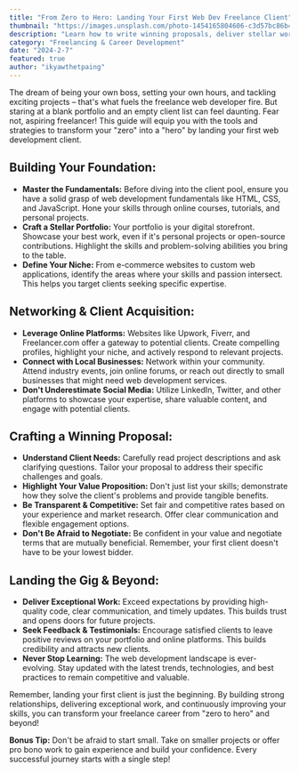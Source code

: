 ```yaml
---
title: "From Zero to Hero: Landing Your First Web Dev Freelance Client"
thumbnail: "https://images.unsplash.com/photo-1454165804606-c3d57bc86b40"
description: "Learn how to write winning proposals, deliver stellar work, and build a thriving freelance career."
category: "Freelancing & Career Development"
date: "2024-2-7"
featured: true
author: "ikyawthetpaing"
---
```


The dream of being your own boss, setting your own hours, and tackling exciting projects – that's what fuels the freelance web developer fire. But staring at a blank portfolio and an empty client list can feel daunting. Fear not, aspiring freelancer! This guide will equip you with the tools and strategies to transform your "zero" into a "hero" by landing your first web development client.

## Building Your Foundation:

- **Master the Fundamentals:** Before diving into the client pool, ensure you have a solid grasp of web development fundamentals like HTML, CSS, and JavaScript. Hone your skills through online courses, tutorials, and personal projects.
- **Craft a Stellar Portfolio:** Your portfolio is your digital storefront. Showcase your best work, even if it's personal projects or open-source contributions. Highlight the skills and problem-solving abilities you bring to the table.
- **Define Your Niche:** From e-commerce websites to custom web applications, identify the areas where your skills and passion intersect. This helps you target clients seeking specific expertise.

## Networking & Client Acquisition:

- **Leverage Online Platforms:** Websites like Upwork, Fiverr, and Freelancer.com offer a gateway to potential clients. Create compelling profiles, highlight your niche, and actively respond to relevant projects.
- **Connect with Local Businesses:** Network within your community. Attend industry events, join online forums, or reach out directly to small businesses that might need web development services.
- **Don't Underestimate Social Media:** Utilize LinkedIn, Twitter, and other platforms to showcase your expertise, share valuable content, and engage with potential clients.

## Crafting a Winning Proposal:

- **Understand Client Needs:** Carefully read project descriptions and ask clarifying questions. Tailor your proposal to address their specific challenges and goals.
- **Highlight Your Value Proposition:** Don't just list your skills; demonstrate how they solve the client's problems and provide tangible benefits.
- **Be Transparent & Competitive:** Set fair and competitive rates based on your experience and market research. Offer clear communication and flexible engagement options.
- **Don't Be Afraid to Negotiate:** Be confident in your value and negotiate terms that are mutually beneficial. Remember, your first client doesn't have to be your lowest bidder.

## Landing the Gig & Beyond:

- **Deliver Exceptional Work:** Exceed expectations by providing high-quality code, clear communication, and timely updates. This builds trust and opens doors for future projects.
- **Seek Feedback & Testimonials:** Encourage satisfied clients to leave positive reviews on your portfolio and online platforms. This builds credibility and attracts new clients.
- **Never Stop Learning:** The web development landscape is ever-evolving. Stay updated with the latest trends, technologies, and best practices to remain competitive and valuable.

Remember, landing your first client is just the beginning. By building strong relationships, delivering exceptional work, and continuously improving your skills, you can transform your freelance career from "zero to hero" and beyond!

**Bonus Tip:** Don't be afraid to start small. Take on smaller projects or offer pro bono work to gain experience and build your confidence. Every successful journey starts with a single step!
